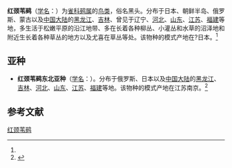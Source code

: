 {{Speciesbox
| name = 红颈苇鹀
| status = 
| status_system = 
| image = 
| genus = Emberiza
| species = yessoensis
| authority = (Swinhoe)<ref name='id4257'>{{cite web| url =http://www.bioinfo.cn/db05/BjdwSpecies.php?action=view&id=4257| title =红颈苇鹀| work =《中国动物物种编目数据库》| publisher =中国科学院微生物研究所| author =中国科学院动物研究所| accessdate =2009-04-04| deadurl =yes| archiveurl =https://web.archive.org/web/20160305031725/http://www.bioinfo.cn/db05/BjdwSpecies.php?action=view&id=4257| archivedate =2016-03-05}}</ref>
}}

'''红颈苇鹀'''（[[学名|学名]]：{{lang|la|''Emberiza yessoensis''}}）为[[雀科|雀科]][[鹀属|鹀属]]的[[鸟类|鸟类]]，俗名黑头。分布于日本、朝鲜半岛、俄罗斯、蒙古以及[[中国大陆|中国大陆]]的[[黑龙江|黑龙江]]、[[吉林|吉林]]、曾见于辽宁、[[河北|河北]]、[[山东|山东]]、[[江苏|江苏]]、[[福建|福建]]等地，多生活于松嫩平原的沿江地带、多在长着各种柳丛、小灌丛和水草的沼泽地和附近生长着各种草丛的地方以及尤喜在草丛等处。该物种的模式产地在?日本。<ref name='id4257'/>

== 亚种 ==
* '''红颈苇鹀东北亚种'''（[[学名|学名]]：{{lang|la|''Emberiza yessoensis continentalis''}}）。分布于俄罗斯、日本以及[[中国大陆|中国大陆]]的[[黑龙江|黑龙江]]、[[吉林|吉林]]、[[河北|河北]]、[[山东|山东]]、[[江苏|江苏]]、[[福建|福建]]等地。该物种的模式产地在江苏南京。<ref name='id4258'>{{cite web| url =http://www.bioinfo.cn/db05/BjdwSpecies.php?action=view&id=4258| title =红颈苇鹀东北亚种| work =《中国动物物种编目数据库》| publisher =中国科学院微生物研究所| author =中国科学院动物研究所| accessdate =2009-04-04| deadurl =yes| archiveurl =https://web.archive.org/web/20160305031749/http://www.bioinfo.cn/db05/BjdwSpecies.php?action=view&id=4258| archivedate =2016-03-05}}</ref>

== 参考文献 ==
{{reflist}}
{{Taxonbar|from=Q1589261}}

[[Category:鹀属|红颈苇鹀]]


{{雀形目小作品}}